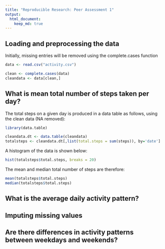 ```yaml
---
title: "Reproducible Research: Peer Assessment 1"
output: 
  html_document:
    keep_md: true
---
```



## Loading and preprocessing the data

Initially, missing entries will be removed using the complete.cases function

```r
data <- read.csv("activity.csv")

clean <- complete.cases(data)
cleandata <- data[clean,]
```

## What is mean total number of steps taken per day?

The total steps on a given day is produced in a data table as follows, using the clean data (NA removed):

```r
library(data.table)

cleandata.dt <- data.table(cleandata)
totalsteps <- cleandata.dt[,list(total.steps = sum(steps)), by='date']
```

A histogram of the data is shown below:

```r
hist(totalsteps$total.steps, breaks = 20)
```

The mean and median total number of steps are therefore:

```r
mean(totalsteps$total.steps)
median(totalsteps$total.steps)
```

## What is the average daily activity pattern?



## Imputing missing values



## Are there differences in activity patterns between weekdays and weekends?
